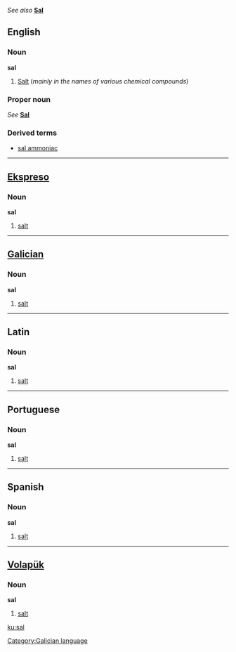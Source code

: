 ''See also'' '''[[Sal]]'''

==English==
===Noun===
'''sal'''

#[[Salt]] (''mainly in the names of various chemical compounds'')

===Proper noun===
''See'' '''[[Sal]]'''

===Derived terms===
*[[sal ammoniac]]

----
==[[Ekspreso]]==
===Noun===
'''sal'''

#[[salt]]

----
==[[Galician]]==
===Noun===
'''sal'''

#[[salt]]

[[Category:Galician language]]

----
==Latin==
===Noun===
'''sal'''

#[[salt]]

----
==Portuguese==
===Noun===
'''sal'''

#[[salt]]

----
==Spanish==
===Noun===
'''sal'''

#[[salt]]

----
==[[Volapük]]== 
===Noun===
'''sal'''

#[[salt]]

[[ku:sal]]